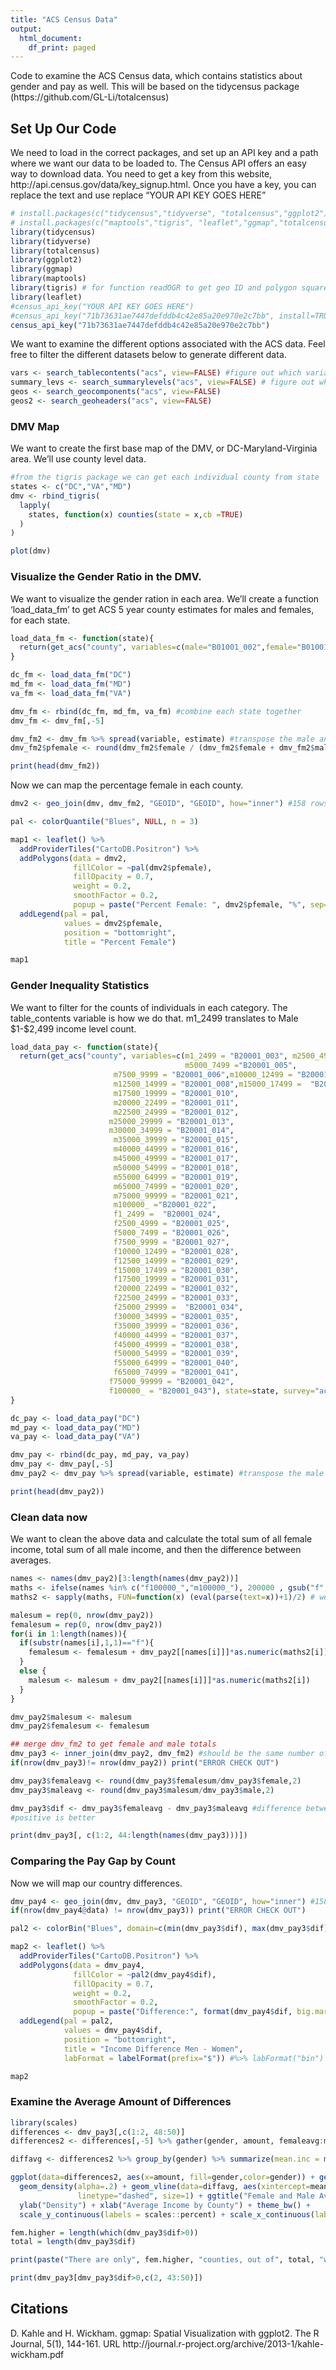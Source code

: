 ---
title: "ACS Census Data"
output:
  html_document:
    df_print: paged
---

Code to examine the ACS Census data, which contains statistics about gender and pay as well. This will be based on the tidycensus package (https://github.com/GL-Li/totalcensus)

## Set Up Our Code

We need to load in the correct packages, and set up an API key and a path where we want our data to be loaded to. The Census API offers an easy way to download data. You need to get a key from this website, http://api.census.gov/data/key_signup.html. Once you have a key, you can replace the text and use replace "YOUR API KEY GOES HERE"

```{r setup, echo=FALSE, message=FALSE}
# install.packages(c("tidycensus","tidyverse", "totalcensus","ggplot2"))
# install.packages(c("maptools","tigris", "leaflet","ggmap","totalcensus"))
library(tidycensus)
library(tidyverse)
library(totalcensus)
library(ggplot2)
library(ggmap)
library(maptools)
library(tigris) # for function readOGR to get geo ID and polygon squares
library(leaflet)
#census_api_key("YOUR API KEY GOES HERE")
#census_api_key("71b73631ae7447defddb4c42e85a20e970e2c7bb", install=TRUE)
census_api_key("71b73631ae7447defddb4c42e85a20e970e2c7bb")
```

We want to examine the different options associated with the ACS data. Feel free to filter the different datasets below to generate different data.

```{r info, echo=TRUE}
vars <- search_tablecontents("acs", view=FALSE) #figure out which variables you want
summary_levs <- search_summarylevels("acs", view=FALSE) # figure out which summary levels we have access to
geos <- search_geocomponents("acs", view=FALSE)
geos2 <- search_geoheaders("acs", view=FALSE)
```

### DMV Map

We want to create the first base map of the DMV, or DC-Maryland-Virginia area. We'll use county level data.  

```{r mapdat, echo=TRUE, results='hide'}
#from the tigris package we can get each individual county from state
states <- c("DC","VA","MD")
dmv <- rbind_tigris(
  lapply(
    states, function(x) counties(state = x,cb =TRUE)
  )
)

```

```{r dmv-map, echo=FALSE}
plot(dmv) 
```




### Visualize the Gender Ratio in the DMV.

We want to visualize the gender ration in each area. We'll create a function 'load_data_fm' to get ACS 5 year county estimates for males and females, for each state.  

```{r male-female-ratios, echo=TRUE}
load_data_fm <- function(state){
  return(get_acs("county", variables=c(male="B01001_002",female="B01001_026"), state=state, survey="acs5"))
}

dc_fm <- load_data_fm("DC")
md_fm <- load_data_fm("MD")
va_fm <- load_data_fm("VA")

dmv_fm <- rbind(dc_fm, md_fm, va_fm) #combine each state together
dmv_fm <- dmv_fm[,-5]

dmv_fm2 <- dmv_fm %>% spread(variable, estimate) #transpose the male and female variables
dmv_fm2$pfemale <- round(dmv_fm2$female / (dmv_fm2$female + dmv_fm2$male) * 100 , 0) #calculate the female percentage

print(head(dmv_fm2))


```

Now we can map the percentage female in each county. 

```{r percent-female, echo=TRUE}
dmv2 <- geo_join(dmv, dmv_fm2, "GEOID", "GEOID", how="inner") #158 rows

pal <- colorQuantile("Blues", NULL, n = 3)

map1 <- leaflet() %>%
  addProviderTiles("CartoDB.Positron") %>%
  addPolygons(data = dmv2, 
              fillColor = ~pal(dmv2$pfemale), 
              fillOpacity = 0.7, 
              weight = 0.2, 
              smoothFactor = 0.2, 
              popup = paste("Percent Female: ", dmv2$pfemale, "%", sep="" )) %>%
  addLegend(pal = pal, 
            values = dmv2$pfemale, 
            position = "bottomright", 
            title = "Percent Female")

map1
```

### Gender Inequality Statistics

We want to filter for the counts of individuals in each category. The table_contents variable is how we do that. m1_2499 translates to Male $1-$2,499 income level count. 

```{r loadpaydata, echo=TRUE}

load_data_pay <- function(state){
  return(get_acs("county", variables=c(m1_2499 = "B20001_003", m2500_4999 = "B20001_004",
                                       m5000_7499 ="B20001_005",
                       m7500_9999 = "B20001_006",m10000_12499 = "B20001_007",
                       m12500_14999 = "B20001_008",m15000_17499 =  "B20001_009",
                       m17500_19999 = "B20001_010",
                       m20000_22499 = "B20001_011",
                       m22500_24999 = "B20001_012",
                      m25000_29999 = "B20001_013",
                      m30000_34999 = "B20001_014",
                       m35000_39999 = "B20001_015",
                       m40000_44999 = "B20001_016",
                       m45000_49999 = "B20001_017",
                       m50000_54999 = "B20001_018",
                       m55000_64999 = "B20001_019",
                       m65000_74999 = "B20001_020",
                       m75000_99999 = "B20001_021",
                       m100000_ ="B20001_022",
                       f1_2499 =  "B20001_024",
                       f2500_4999 = "B20001_025",
                       f5000_7499 = "B20001_026",
                       f7500_9999 = "B20001_027",
                       f10000_12499 = "B20001_028",
                       f12500_14999 = "B20001_029",
                       f15000_17499 = "B20001_030",
                       f17500_19999 = "B20001_031",
                       f20000_22499 = "B20001_032",
                       f22500_24999 = "B20001_033",
                       f25000_29999 =  "B20001_034",
                       f30000_34999 = "B20001_035",
                       f35000_39999 = "B20001_036",
                       f40000_44999 = "B20001_037",
                       f45000_49999 = "B20001_038",
                       f50000_54999 = "B20001_039",
                       f55000_64999 = "B20001_040",
                       f65000_74999 = "B20001_041",
                      f75000_99999 = "B20001_042",
                      f100000_ = "B20001_043"), state=state, survey="acs5"))
}

dc_pay <- load_data_pay("DC")
md_pay <- load_data_pay("MD")
va_pay <- load_data_pay("VA")

dmv_pay <- rbind(dc_pay, md_pay, va_pay)
dmv_pay <- dmv_pay[,-5]
dmv_pay2 <- dmv_pay %>% spread(variable, estimate) #transpose the male and female variables

print(head(dmv_pay2))


```

### Clean data now

We want to clean the above data and calculate the total sum of all female income, total sum of all male income, and then the difference between averages. 

```{r cleaning, echo=TRUE}

names <- names(dmv_pay2)[3:length(names(dmv_pay2))]
maths <- ifelse(names %in% c("f100000_","m100000_"), 200000 , gsub("f","", gsub("m", "", gsub("_", "+", names))))
maths2 <- sapply(maths, FUN=function(x) (eval(parse(text=x))+1)/2) # we will apply the average of each group to each column

malesum = rep(0, nrow(dmv_pay2))
femalesum = rep(0, nrow(dmv_pay2))
for(i in 1:length(names)){
  if(substr(names[i],1,1)=="f"){
    femalesum <- femalesum + dmv_pay2[[names[i]]]*as.numeric(maths2[i])
  }
  else {
    malesum <- malesum + dmv_pay2[[names[i]]]*as.numeric(maths2[i])
  }
}

dmv_pay2$malesum <- malesum
dmv_pay2$femalesum <- femalesum

## merge dmv_fm2 to get female and male totals
dmv_pay3 <- inner_join(dmv_pay2, dmv_fm2) #should be the same number of rows
if(nrow(dmv_pay3)!= nrow(dmv_pay2)) print("ERROR CHECK OUT")

dmv_pay3$femaleavg <- round(dmv_pay3$femalesum/dmv_pay3$female,2)
dmv_pay3$maleavg <- round(dmv_pay3$malesum/dmv_pay3$male,2)

dmv_pay3$dif <- dmv_pay3$femaleavg - dmv_pay3$maleavg #difference between female and male
#positive is better

print(dmv_pay3[, c(1:2, 44:length(names(dmv_pay3)))])
```

### Comparing the Pay Gap by Count

Now we will map our country differences. 

```{r mapavg, echo=TRUE}
dmv_pay4 <- geo_join(dmv, dmv_pay3, "GEOID", "GEOID", how="inner") #158 rows
if(nrow(dmv_pay4@data) != nrow(dmv_pay3)) print("ERROR CHECK OUT")

pal2 <- colorBin("Blues", domain=c(min(dmv_pay3$dif), max(dmv_pay3$dif)), bins = 8)

map2 <- leaflet() %>%
  addProviderTiles("CartoDB.Positron") %>%
  addPolygons(data = dmv_pay4, 
              fillColor = ~pal2(dmv_pay4$dif), 
              fillOpacity = 0.7, 
              weight = 0.2, 
              smoothFactor = 0.2, 
              popup = paste("Difference:", format(dmv_pay4$dif, big.mark=","),sep=" ")) %>%
  addLegend(pal = pal2, 
            values = dmv_pay4$dif, 
            position = "bottomright", 
            title = "Income Difference Men - Women",
            labFormat = labelFormat(prefix="$")) #%>% labFormat("bin")

map2
```

### Examine the Average Amount of Differences

```{r avgs, echo=TRUE}
library(scales)
differences <- dmv_pay3[,c(1:2, 48:50)]
differences2 <- differences[,-5] %>% gather(gender, amount, femaleavg:maleavg, factor_key=TRUE)

diffavg <- differences2 %>% group_by(gender) %>% summarize(mean.inc = mean(amount))

ggplot(data=differences2, aes(x=amount, fill=gender,color=gender)) + geom_histogram(aes(y=..density..),alpha=.5) +
  geom_density(alpha=.2) + geom_vline(data=diffavg, aes(xintercept=mean.inc,  colour=gender),
               linetype="dashed", size=1) + ggtitle("Female and Male Average Comparisons") +
  ylab("Density") + xlab("Average Income by County") + theme_bw() + 
  scale_y_continuous(labels = scales::percent) + scale_x_continuous(labels = scales::comma)
```

```{r examine, echo=TRUE}

fem.higher = length(which(dmv_pay3$dif>0))
total = length(dmv_pay3$dif)

print(paste("There are only", fem.higher, "counties, out of", total, "where females make more than men"))

print(dmv_pay3[dmv_pay3$dif>0,c(2, 43:50)])

```


## Citations
D. Kahle and H. Wickham. ggmap: Spatial Visualization with ggplot2. The R Journal, 5(1),
  144-161. URL http://journal.r-project.org/archive/2013-1/kahle-wickham.pdf